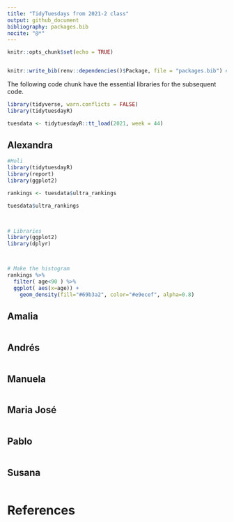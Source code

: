```yaml
---
title: "TidyTuesdays from 2021-2 class"
output: github_document
bibliography: packages.bib
nocite: "@*"
---
```


```r
knitr::opts_chunk$set(echo = TRUE)


knitr::write_bib(renv::dependencies()$Package, file = "packages.bib") # Line to write the all packages references in a file called packages.bib
```

The following code chunk have the essential libraries for the subsequent code.
```r
library(tidyverse, warn.conflicts = FALSE)
library(tidytuesdayR)

tuesdata <- tidytuesdayR::tt_load(2021, week = 44)
```


## Alexandra

```r
#Holi
library(tidytuesdayR)
library(report)
library(ggplot2)

rankings <- tuesdata$ultra_rankings

tuesdata$ultra_rankings


  
# Libraries
library(ggplot2)
library(dplyr)



# Make the histogram
rankings %>%
  filter( age<90 ) %>%
  ggplot( aes(x=age)) +
    geom_density(fill="#69b3a2", color="#e9ecef", alpha=0.8)

```


## Amalia

```r

```

## Andrés

```r

```

## Manuela

```r

```

## Maria José

```r

```

## Pablo

```r

```

## Susana

```r

```

# References